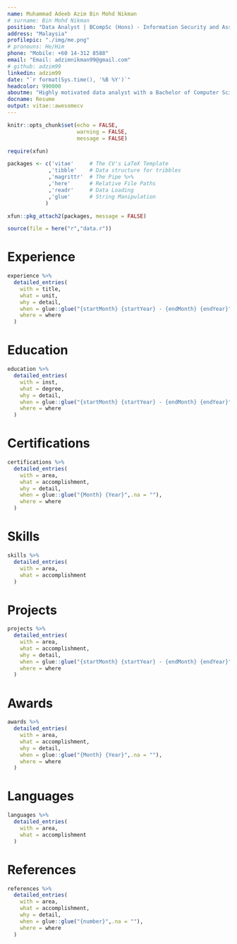 ```yaml
---
name: Muhammad Adeeb Azim Bin Mohd Nikman
# surname: Bin Mohd Nikman
position: "Data Analyst | BCompSc (Hons) - Information Security and Assurance"
address: "Malaysia"
profilepic: "./img/me.png"
# pronouns: He/Him
phone: "Mobile: +60 14-312 8588"
email: "Email: adzimnikman99@gmail.com"
# github: adzim99
linkedin: adzim99
date: "`r format(Sys.time(), '%B %Y')`"
headcolor: 990000
aboutme: "Highly motivated data analyst with a Bachelor of Computer Science with Honours (Information Security and Assurance) and a Google Data Analytics Professional Certificate. Strong analytical and problem-solving skills with experience in data collection, cleaning, analysis, and visualization. Proficient in spreadsheets, SQL, Tableau, R and Python. Strong attention to detail and the ability to work effectively in a team. I seek opportunities to apply my skills and knowledge to drive data-driven insights and business outcomes."
docname: Resume
output: vitae::awesomecv
---
```


```r
knitr::opts_chunk$set(echo = FALSE,
                      warning = FALSE,
                      message = FALSE)

require(xfun)

packages <- c('vitae'     # The CV's LaTeX Template
             ,'tibble'    # Data structure for tribbles
             ,'magrittr'  # The Pipe %>%
             ,'here'      # Relative File Paths
             ,'readr'     # Data Loading
             ,'glue'      # String Manipulation
            )

xfun::pkg_attach2(packages, message = FALSE)

source(file = here("r","data.r"))

```

# Experience

```r

experience %>%
  detailed_entries(
    with = title,
    what = unit,
    why = detail,
    when = glue::glue("{startMonth} {startYear} - {endMonth} {endYear}",.na = ""),
    where = where
  )

```

# Education

```r

education %>%
  detailed_entries(
    with = inst,
    what = degree,
    why = detail,
    when = glue::glue("{startMonth} {startYear} - {endMonth} {endYear}",.na = ""),
    where = where
  )

```

# Certifications

```r

certifications %>%
  detailed_entries(
    with = area,
    what = accomplishment,
    why = detail,
    when = glue::glue("{Month} {Year}",.na = ""),
    where = where
  )

```

# Skills

```r

skills %>%
  detailed_entries(
    with = area,
    what = accomplishment
  )

```

\newpage

# Projects

```r

projects %>%
  detailed_entries(
    with = area,
    what = accomplishment,
    why = detail,
    when = glue::glue("{startMonth} {startYear} - {endMonth} {endYear}",.na = ""),
    where = where
  )

```

# Awards

```r

awards %>%
  detailed_entries(
    with = area,
    what = accomplishment,
    why = detail,
    when = glue::glue("{Month} {Year}",.na = ""),
    where = where
  )

```

# Languages

```r

languages %>%
  detailed_entries(
    with = area,
    what = accomplishment
  )

```

# References

```r

references %>%
  detailed_entries(
    with = area,
    what = accomplishment,
    why = detail,
    when = glue::glue("{number}",.na = ""),
    where = where
  )

```
